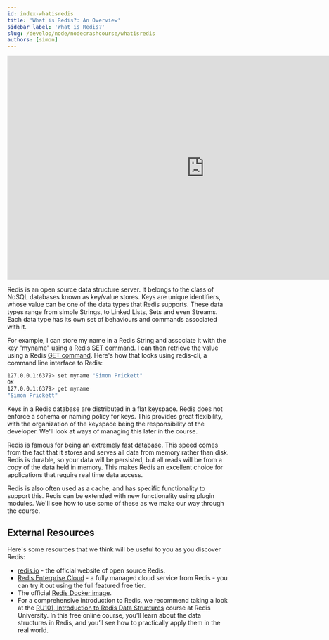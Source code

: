 ```yaml
---
id: index-whatisredis
title: 'What is Redis?: An Overview'
sidebar_label: 'What is Redis?'
slug: /develop/node/nodecrashcourse/whatisredis
authors: [simon]
---
```



<div class="text--center">
  <iframe
    width="896"
    height="509"
    src="https://www.youtube.com/embed/3P2FDZVKqsA"
    frameborder="0"
    allow="accelerometer; autoplay; clipboard-write; encrypted-media; gyroscope; picture-in-picture"
    allowfullscreen></iframe>
</div>

Redis is an open source data structure server. It belongs to the class of NoSQL databases known as key/value stores. Keys are unique identifiers, whose value can be one of the data types that Redis supports. These data types range from simple Strings, to Linked Lists, Sets and even Streams. Each data type has its own set of behaviours and commands associated with it.

For example, I can store my name in a Redis String and associate it with the key "myname" using a Redis [SET command](https://redis.io/commands/set). I can then retrieve the value using a Redis [GET command](https://redis.io/commands/get). Here's how that looks using redis-cli, a command line interface to Redis:

```bash
127.0.0.1:6379> set myname "Simon Prickett"
OK
127.0.0.1:6379> get myname
"Simon Prickett"
```

Keys in a Redis database are distributed in a flat keyspace. Redis does not enforce a schema or naming policy for keys. This provides great flexibility, with the organization of the keyspace being the responsibility of the developer. We'll look at ways of managing this later in the course.

Redis is famous for being an extremely fast database. This speed comes from the fact that it stores and serves all data from memory rather than disk. Redis is durable, so your data will be persisted, but all reads will be from a copy of the data held in memory. This makes Redis an excellent choice for applications that require real time data access.

Redis is also often used as a cache, and has specific functionality to support this. Redis can be extended with new functionality using plugin modules. We'll see how to use some of these as we make our way through the course.

## External Resources

Here's some resources that we think will be useful to you as you discover Redis:

- [redis.io](https://redis.io/) - the official website of open source Redis.
- [Redis Enterprise Cloud](https://redis.com/redis-enterprise-cloud/overview/) - a fully managed cloud service from Redis - you can try it out using the full featured free tier.
- The official [Redis Docker image](https://hub.docker.com/_/redis/).
- For a comprehensive introduction to Redis, we recommend taking a look at the [RU101, Introduction to Redis Data Structures](https://university.redis.com/courses/ru101/) course at Redis University. In this free online course, you’ll learn about the data structures in Redis, and you’ll see how to practically apply them in the real world.

